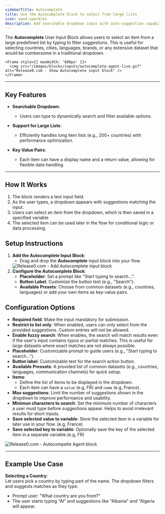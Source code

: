 ```yaml
---
sidebarTitle: Autocomplete
title: Use the Autocomplete block to select from large lists
icon: wand-sparkles
description: Add searchable dropdown input with auto-suggestion capability to help users choose from large datasets like countries, languages, or product lists.
---
```


The **Autocomplete** User Input Block allows users to select an item from a large predefined list by typing to filter suggestions. This is useful for selecting countries, cities, languages, brands, or any extensive dataset that would be cumbersome in a traditional dropdown.

    <Frame style={{ maxWidth: '600px' }}>
      <img src="/images/blocks/inputs/autocomplete-agent-live.gif" alt="Release0.com - Show Autocomplete input block" />
    </Frame>

---

## Key Features

- **Searchable Dropdown**:  
  - Users can type to dynamically search and filter available options.

- **Support for Large Lists**:  
  - Efficiently handles long item lists (e.g., 200+ countries) with performance optimization.

- **Key Value Pairs**:  
  - Each item can have a display name and a return value, allowing for flexible data handling.

---

## How It Works

1. The block renders a text input field.
2. As the user types, a dropdown appears with suggestions matching the input.
3. Users can select an item from the dropdown, which is then saved in a specified variable
4. The selected item can be used later in the flow for conditional logic or data processing.

## Setup Instructions

1. **Add the Autocomplete Input Block**:
   - Drag and drop the **Autocomplete** input block into your flow.
    <Frame style={{ maxWidth: '600px' }}>
      <img src="/images/blocks/inputs/autocomplete-drag.png" alt="Release0.com - Add Autocomplete input block" />
    </Frame>
2. **Configure the Autocomplete Block**:
    - **Placeholder**: Set a prompt like "Start typing to search...".
    - **Button Label**: Customize the button text (e.g., "Search").
    - **Available Presets**: Choose from common datasets (e.g., countries, languages) or add your own items as key-value pairs.



## Configuration Options

- **Required field**: Make the input mandatory for submission.
- **Restrict to list only**: When enabled, users can only select from the provided suggestions. Custom entries will not be allowed.
- **Enable fuzzy search**: When enables, the search will match results even if the user's input contains typos or partial matches. This is useful for large datasets where exact matches are not always possible.
- **Placeholder**: Customizable prompt to guide users (e.g., "Start typing to search...").
- **Button label**: Customizable text for the search action button.
- **Available Pressets**: A provided list of common datasets (e.g., countries, languages, communication channels) for quick setup.
- **Items**: 
  - Define the list of items to be displayed in the dropdown.
  - Each item can have a `value` (e.g, FR) and `name` (e.g, France).
- **Max suggestions**: Limit the number of suggestions shown in the dropdown to improve performance and usability.
- **Minimun characters to search**: Set the minimum number of characters a user must type before suggestions appear. Helps to avoid irrelevant results for short inputs.
- **Save selected value to variable**: Store the selected item in a variable for later use in your flow. (e.g, France)
- **Save selected key to variable**: Optionally save the key of the selected item in a separate variable.(e.g, FR)


<Frame style={{ maxWidth: '600px' }}>
  <img src="/images/blocks/inputs/autocomplete.png" alt="Release0.com - Autocompelte Agent block" / >
</Frame>


---

## Example Use Case

**Selecting a Country**:  
Let users pick a country by typing part of the name. The dropdown filters and suggests matches as they type.

- Prompt user: "What country are you from?"
- The user starts typing "Al" and suggestions like "Albania" and "Algeria will appear.
